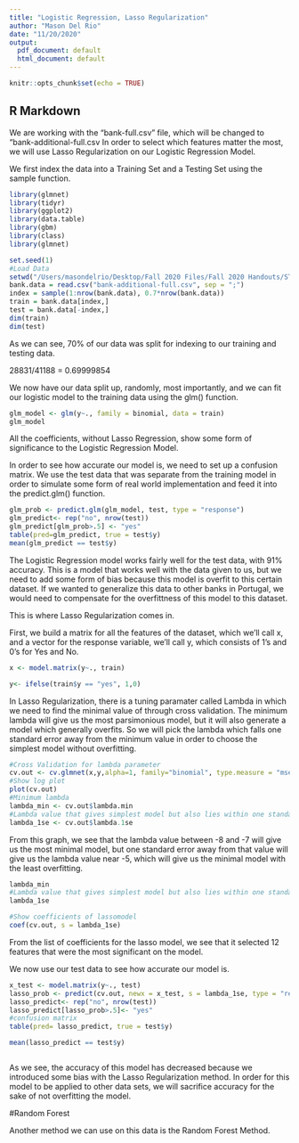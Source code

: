 ```yaml
---
title: "Logistic Regression, Lasso Regularization"
author: "Mason Del Rio"
date: "11/20/2020"
output:
  pdf_document: default
  html_document: default
---
```


```r
knitr::opts_chunk$set(echo = TRUE)
```

## R Markdown

We are working with the "bank-full.csv" file, which will be changed to "bank-additional-full.csv
In order to select which features matter the most, we will use Lasso Regularization on our Logistic Regression Model. 

We first index the data into a Training Set and a Testing Set using the sample function.
```r
library(glmnet)
library(tidyr)
library(ggplot2)
library(data.table)
library(gbm)   
library(class)
library(glmnet)

set.seed(1)
#Load Data
setwd("/Users/masondelrio/Desktop/Fall 2020 Files/Fall 2020 Handouts/STA 141A/STA 141A Datasets")
bank.data = read.csv("bank-additional-full.csv", sep = ";")
index = sample(1:nrow(bank.data), 0.7*nrow(bank.data))
train = bank.data[index,] 
test = bank.data[-index,] 
dim(train)
dim(test)
```
As we can see, 70% of our data was split for indexing to our training and testing data. 

28831/41188 = 0.69999854

We now have our data split up, randomly, most importantly, and we can fit our logistic model to the training data using the glm() function.

```r
glm_model <- glm(y~., family = binomial, data = train)
glm_model

```
All the coefficients, without Lasso Regression, show some form of significance to the Logistic Regression Model. 

In order to see how accurate our model is, we need to set up a confusion matrix.
We use the test data that was separate from the training model in order to simulate some form of real world implementation and feed it into the predict.glm() function. 
```r
glm_prob <- predict.glm(glm_model, test, type = "response")
glm_predict<- rep("no", nrow(test))
glm_predict[glm_prob>.5] <- "yes"
table(pred=glm_predict, true = test$y)
mean(glm_predict == test$y)


```
The Logistic Regression model works fairly well for the test data, with 91% accuracy. This is a model that works well with the data given to us, but we need to add some form of bias because this model is overfit to this certain dataset. If we wanted to generalize this data to other banks in Portugal, we would need to compensate for the overfittness of this model to this dataset. 

This is where Lasso Regularization comes in.

First, we build a matrix for all the features of the dataset, which we'll call x, and a vector for the response variable, we'll call y, which consists of 1's and 0's for Yes and No.

```r
x <- model.matrix(y~., train)

y<- ifelse(train$y == "yes", 1,0)

```

In Lasso Regularization, there is a tuning paramater called Lambda in which we need to find the minimal value of through cross validation. The minimum lambda will give us the most parsimonious model, but it will also generate a model which generally overfits. So we will pick the lambda which falls one standard error away from the minimum value in order to choose the simplest model without overfitting.


``` r
#Cross Validation for lambda parameter
cv.out <- cv.glmnet(x,y,alpha=1, family="binomial", type.measure = "mse")
#Show log plot
plot(cv.out)
#Minimum lambda
lambda_min <- cv.out$lambda.min
#Lambda value that gives simplest model but also lies within one standard error of the optimal value of lambda.
lambda_1se <- cv.out$lambda.1se


```

From this graph, we see that the lambda value between -8 and -7 will give us the most minimal model, but one standard error away from that value will give us the lambda value near -5, which will give us the minimal model with the least overfitting. 

```r
lambda_min 
#Lambda value that gives simplest model but also lies within one standard error of the optimal value of lambda.
lambda_1se 

```


```r
#Show coefficients of lassomodel
coef(cv.out, s = lambda_1se)

```
From the list of coefficients for the lasso model, we see that it selected 12 features that were the most significant on the model.

We now use our test data to see how accurate our model is.
```r
x_test <- model.matrix(y~., test)
lasso_prob <- predict(cv.out, newx = x_test, s = lambda_1se, type = "response")
lasso_predict<- rep("no", nrow(test))
lasso_predict[lasso_prob>.5]<- "yes"
#confusion matrix
table(pred= lasso_predict, true = test$y)

mean(lasso_predict == test$y)



```
As we see, the accuracy of this model has decreased because we introduced some bias with the Lasso Regularization method. In order for this model to be applied to other data sets, we will sacrifice accuracy for the sake of not overfitting the model.

#Random Forest 


Another method we can use on this data is the Random Forest Method. 



